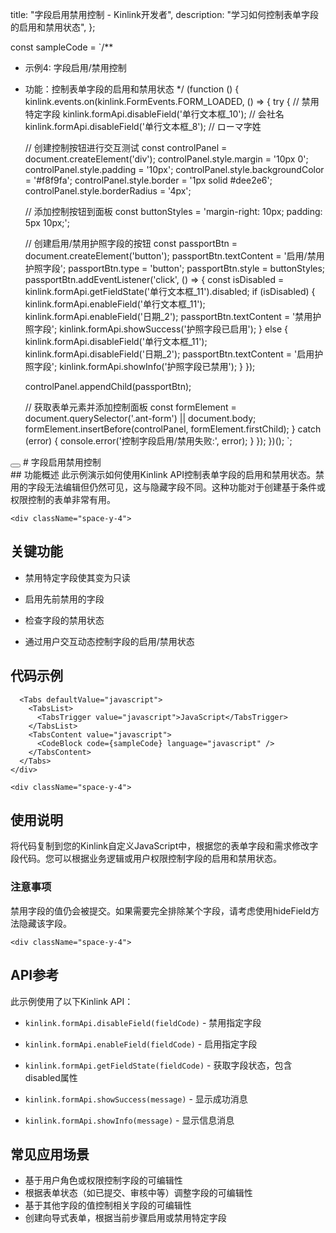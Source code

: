 
  title: "字段启用禁用控制 - Kinlink开发者",
  description: "学习如何控制表单字段的启用和禁用状态",
};

const sampleCode = `/**
 * 示例4: 字段启用/禁用控制
 * 功能：控制表单字段的启用和禁用状态
 */
(function () {
  kinlink.events.on(kinlink.FormEvents.FORM_LOADED, () => {
    try {
      // 禁用特定字段
      kinlink.formApi.disableField('单行文本框_10'); // 会社名
      kinlink.formApi.disableField('单行文本框_8'); // ローマ字姓

      // 创建控制按钮进行交互测试
      const controlPanel = document.createElement('div');
      controlPanel.style.margin = '10px 0';
      controlPanel.style.padding = '10px';
      controlPanel.style.backgroundColor = '#f8f9fa';
      controlPanel.style.border = '1px solid #dee2e6';
      controlPanel.style.borderRadius = '4px';

      // 添加控制按钮到面板
      const buttonStyles = 'margin-right: 10px; padding: 5px 10px;';

      // 创建启用/禁用护照字段的按钮
      const passportBtn = document.createElement('button');
      passportBtn.textContent = '启用/禁用护照字段';
      passportBtn.type = 'button';
      passportBtn.style = buttonStyles;
      passportBtn.addEventListener('click', () => {
        const isDisabled =
          kinlink.formApi.getFieldState('单行文本框_11').disabled;
        if (isDisabled) {
          kinlink.formApi.enableField('单行文本框_11');
          kinlink.formApi.enableField('日期_2');
          passportBtn.textContent = '禁用护照字段';
          kinlink.formApi.showSuccess('护照字段已启用');
        } else {
          kinlink.formApi.disableField('单行文本框_11');
          kinlink.formApi.disableField('日期_2');
          passportBtn.textContent = '启用护照字段';
          kinlink.formApi.showInfo('护照字段已禁用');
        }
      });

      controlPanel.appendChild(passportBtn);

      // 获取表单元素并添加控制面板
      const formElement = document.querySelector('.ant-form') || document.body;
      formElement.insertBefore(controlPanel, formElement.firstChild);
    } catch (error) {
      console.error('控制字段启用/禁用失败:', error);
    }
  });
})();
`;

<div className="container py-6 lg:py-10">
  <div className="flex items-center gap-4 mb-8">
    <Link href="/examples">
      <Button variant="outline" size="icon">
        <ArrowLeft className="h-4 w-4" />
      </Button>
    </Link>
    # 字段启用禁用控制
  </div>

  <div className="my-8 space-y-6">
    <div className="space-y-4">
## 功能概述
此示例演示如何使用Kinlink API控制表单字段的启用和禁用状态。禁用的字段无法编辑但仍然可见，这与隐藏字段不同。这种功能对于创建基于条件或权限控制的表单非常有用。
    </div>

    <div className="space-y-4">
## 关键功能
* 禁用特定字段使其变为只读
* 启用先前禁用的字段
* 检查字段的禁用状态
* 通过用户交互动态控制字段的启用/禁用状态
    </div>

    <div className="space-y-4">
## 代码示例
      <Tabs defaultValue="javascript">
        <TabsList>
          <TabsTrigger value="javascript">JavaScript</TabsTrigger>
        </TabsList>
        <TabsContent value="javascript">
          <CodeBlock code={sampleCode} language="javascript" />
        </TabsContent>
      </Tabs>
    </div>

    <div className="space-y-4">
## 使用说明
将代码复制到您的Kinlink自定义JavaScript中，根据您的表单字段和需求修改字段代码。您可以根据业务逻辑或用户权限控制字段的启用和禁用状态。
      <div className="p-4 border rounded-md bg-yellow-50 border-yellow-200">
        <h3 className="font-semibold text-yellow-800">注意事项</h3>
        <p className="text-yellow-800">
          禁用字段的值仍会被提交。如果需要完全排除某个字段，请考虑使用hideField方法隐藏该字段。
        </p>
      </div>
    </div>

    <div className="space-y-4">
## API参考
此示例使用了以下Kinlink API：
* `kinlink.formApi.disableField(fieldCode)` - 禁用指定字段
* `kinlink.formApi.enableField(fieldCode)` - 启用指定字段
* `kinlink.formApi.getFieldState(fieldCode)` - 获取字段状态，包含disabled属性
* `kinlink.formApi.showSuccess(message)` - 显示成功消息
* `kinlink.formApi.showInfo(message)` - 显示信息消息
    </div>

    <div className="space-y-4">
## 常见应用场景
* 基于用户角色或权限控制字段的可编辑性
* 根据表单状态（如已提交、审核中等）调整字段的可编辑性
* 基于其他字段的值控制相关字段的可编辑性
* 创建向导式表单，根据当前步骤启用或禁用特定字段
    </div>
  </div>
</div>
